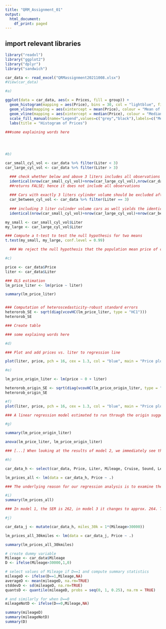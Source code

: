 ```yaml
---
title: "QRM_Assignment_01"
output:
  html_document:
    df_print: paged
---
```


## import relevant libraries
```r
library("readxl")
library("ggplot2")
library("dplyr")
library("sandwich")
```

```r
car_data <- read_excel("QRMassignment20211008.xlsx")
#View(car_data)

#a)

ggplot(data = car_data, aes(x = Prices, fill = group)) +
  geom_histogram(mapping = aes(Price), bins = 30, col = "lightblue", fill = "lightblue") +
  geom_vline(mapping = aes(xintercept = mean(Price), colour = "Mean of Prices"), col = "grey") +
  geom_vline(mapping = aes(xintercept = median(Price), colour = "Median of Prices"), col = "black") +
  scale_fill_manual(name="Legend",values=c("grey","black"),labels=c("Mean of Prices","Median of Prices")) +
  labs(title = "Histogram of Prices")
  
###some explaining words here




#b)

car_small_cyl_vol <- car_data %>% filter(Liter < 3)
car_large_cyl_vol <- car_data %>% filter(Liter > 3)

  ### check whether below and above 3 liters includes all observations
  identical(nrow(car_small_cyl_vol)+nrow(car_large_cyl_vol),nrow(car_data))
  ##returns FALSE; hence it does not include all observations
  
  ### Cars with exactly 3 liters cylinder volume should be excluded after the constraints given in the exercise
  car_between_cyl_vol <- car_data %>% filter(Liter == 3)
  
  ### including 3 liter culinder volume cars as well yields the identical lenth of datasets
  identical(nrow(car_small_cyl_vol)+nrow(car_large_cyl_vol)+nrow(car_between_cyl_vol),nrow(car_data))

my_small <- car_small_cyl_vol$Liter
my_large <- car_large_cyl_vol$Liter

### Compute a t-test to test the null hypothesis for two means
t.test(my_small, my_large, conf.level = 0.99)

  ### We reject the null hypothesis that the population mean price of cars with a cylinder volume of more than 3 liters equals the population mean price of cars with a cylinder volume of more than 3 liters at a significance level of 0.01 as the constructed p-value is insignificant (i.e., very small)

#c)

price <- car_data$Price
liter <- car_data$Liter

### OLS estimation
lm_price_liter <- lm(price ~ liter)

summary(lm_price_liter)


### Computation of heteroscedasticity-robust standard errors
heterorob_SE <- sqrt(diag(vcovHC(lm_price_liter, type = "HC1")))
heterorob_SE

### Create table

### some explainng words here

#d)

### Plot and add prices vs. liter to regression line

plot(liter, price, pch = 16, cex = 1.3, col = "blue", main = "Price plotted against Liter", xlab = "Liter", ylab = "Price") + abline(lm_price_liter)

#e)

lm_price_origin_liter <- lm(price ~ 0 + liter)

heterorob_origin_SE <- sqrt(diag(vcovHC(lm_price_origin_liter, type = "HC1")))
heterorob_origin_SE

#f)
plot(liter, price, pch = 16, cex = 1.3, col = "blue", main = "Price plotted against Liter", xlab = "Liter", ylab = "Price", xlim=c(0,max(liter)), ylim = c(0, max(price))) + abline(lm_price_liter) + abline(lm_price_origin_liter, col = "grey")

### A linear regression model estimated to run through the origin suggests the nonexistence of a constant, or intercept, following the assumption that such an intercept shall not conceptually apply to the data set being modeled. The linear regression model depicted in e) looks as follows (include model throug LaTeX here). The model does not include an intercept beta0. When looking at the conceptual context of the model, it is intuitive to see that an intercept should not be included. A car with no cylinder volume (liter) should have a selling price (price) of 0, as it either has no engine or is something other than a car.

#g)

summary(lm_price_origin_liter)

anova(lm_price_liter, lm_price_origin_liter)

### [...] When looking at the results of model 2, we immediately see that the regression model going trough the origin has a much higher r2-value compared to the basic linear regression model in 1. In our model in 1, the r2 is 0.32, with our regression-through-the-origin-model, the r2 rises to 0.87. A such high r2 does not automatically imply a better fit, however, it could be possible that the model is overfit. The Standard Error of Regression in model 2 is higher than in model 1, and the intercept in model 1 is significant. When looking at the ANOVA table, we can see that the RSS, which measures amount of variance in a data set that is not explained by a regression model itself, is much higher in model 2 than in model 1, and the difference -1 shows that the difference between the two models is significant. Thus, the original model 1 is more appropriate than the model going through the origin. 

#h)

car_data_h <- select(car_data, Price, Liter, Mileage, Cruise, Sound, Leather)

lm_prices_all <- lm(data = car_data_h, Price ~ .)

### The underlying reason for our regression analysis is to examine the determinants of the price of second-hand cars. In our LRM 1, we examine the influence of cylinder volume on price. However, it is reasonable and logical to assume that not only cylinder volume influences the price of second-hand cars and there must be other factors that should not be included in the error term that influence the price. When looking at a car, not only the cylinder volume is important. Often, the cylinder volume is one of the less important things that create the value of a car to someone. People have different needs and expectations, some might prefer leather interior over a high cylinder volume because they enjoy the comfort. Others might want a car with low mileage because they expect it to last longer, or some extra features that facilitate driving with the car or increasing the experience such as high-quality loudspeakers especially for younger people. There are many other factors than simply cylinder volume to consider when determining the price of a second-hand car. Thus, it is reasonable and appropriate to include other variables in the regression model to examine the determinants influencing the dependent variable.

#i)
summary(lm_prices_all)

### In model 1, the SER is 262, in model 3 it changes to approx. 264. The t-value decreases from 19.05 in model 1 to 14.658 in model 2. The coefficient changes from 4990.4 to 3864, thus showing that for every increase of 1 in Liter, the price has to increase by 3864 relative to 4990 in model 1. The effect of Liter on Price changed by including other variables in our linear regression model, which is logical as other factors besides Liter are existent and become more relevant in determining the price of second-hand cars. A good reason not to include Liter as a variable in our model is 

#j)

car_data_j <- mutate(car_data_h, miles_30k = 1*(Mileage>30000))

lm_prices_all_30kmiles <- lm(data = car_data_j, Price ~ .)

summary(lm_prices_all_30kmiles)

# create dummy variable
Mileage <- car_data$Mileage
D <- ifelse(Mileage>30000,1,0)

# select values of Mileage if D==1 and compute summary statistics
mileageD <- ifelse(D==1,Mileage,NA)
averageD <- mean(mileageD, na.rm=TRUE)
stddevD <- sd(mileageD, na.rm=TRUE)
quantsD <- quantile(mileageD, probs = seq(0, 1, 0.25), na.rm = TRUE)

# and similarly for when D==0         
mileageNotD <- ifelse(D==0,Mileage,NA)

summary(mileageD)
summary(mileageNotD)
summary(D)
```



